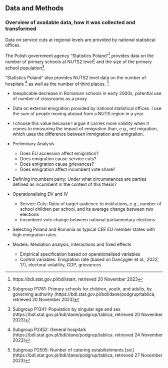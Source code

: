 ## Data and Methods

### Overview of available data, how it was collected and transformed
Data on service cuts at regional levels are provided by national statistical offices.

The Polish government agency “Statistics Poland”^[https://bdl.stat.gov.pl/bdl/start, retrieved 20 November 2023] provides data on the number of primary schools at NUTS2 level^[Subgroup P1781: Primary schools for children, youth, and adults, by governing authority (https://bdl.stat.gov.pl/bdl/dane/podgrup/tablica, retrieved 20 November 2023)] and the size of the primary school population^[Subgroup P1341: Population by singular age and sex (https://bdl.stat.gov.pl/bdl/dane/podgrup/tablica, retrieved 20 November 2023)].

“Statistics Poland” also provides NUTS2 level data on the number of hospitals ^[Subgroup P2452: General hospitals (https://bdl.stat.gov.pl/bdl/dane/podgrup/tablica. retrieved 24 November 2023)] as well as the number of third places. ^[Subgroup P2505: Number of catering estabilishments [sic] (https://bdl.stat.gov.pl/bdl/dane/podgrup/tablica, retrieved 27 November 2023)]






- Inexplicable decrease in Romanian schools in early 2000s, potential use of number of classrooms as a proxy

- Data on external emigration provided by national statistical offices. I use the sum of people moving abroad from a NUTS region in a year. 
- I choose this value because I argue it carries more validity when it comes to measuring the impact of emigration than, e.g., net migration, which uses the difference between immigration and emigraiton.


- Preliminary Analysis
	- Does EU accession affect emigration?
	- Does emigration cause service cuts?
	- Does emigration cause grievances?
	- Does emigration affect incumbent vote share?
- Defining incumbent party: Under what circumstances are parties defined as incumbent in the context of this thesis?
- Operationalising DV and IV
	- Service Cuts: Ratio of target audience to institutions, e.g., number of school children per school, and its average change between two elections
	- Incumbent vote change between national parliamentary elections
- Selecting Poland and Romania as typical CEE EU member states with high emigration rates
- Models: Mediation analysis, interactions and fixed effects
	- Empirical specification based on operationalised variables
	- Control variables: Emigration rate (based on Dancygier et al., 2022, 17), electoral volatility, GDP, grievances